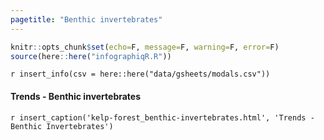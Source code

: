```yaml
---
pagetitle: "Benthic invertebrates"
---
```


```r
knitr::opts_chunk$set(echo=F, message=F, warning=F, error=F)
source(here::here("infographiqR.R"))
```

`r insert_info(csv = here::here("data/gsheets/modals.csv"))`

#### Trends - Benthic invertebrates
`r insert_caption('kelp-forest_benthic-invertebrates.html', 'Trends - Benthic Invertebrates')`